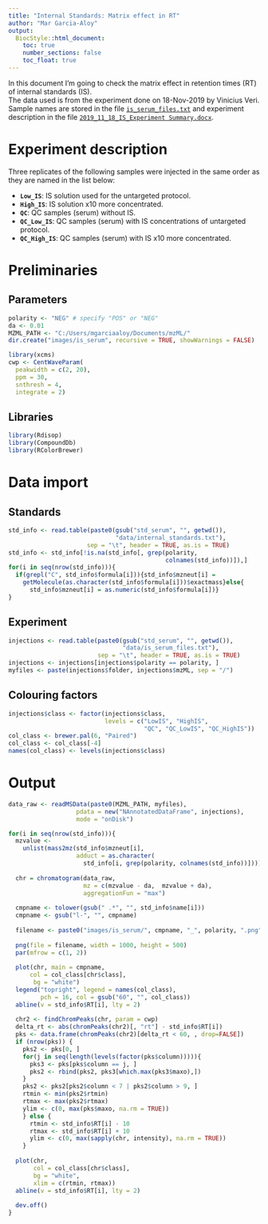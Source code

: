 ```yaml
---
title: "Internal Standards: Matrix effect in RT"
author: "Mar Garcia-Aloy"
output: 
  BiocStyle::html_document:
    toc: true
    number_sections: false
    toc_float: true
---
```


In this document I'm going to check the matrix effect in retention times (RT) of internal standards (IS).  
The data used is from the experiment done on 18-Nov-2019 by Vinicius Veri. Sample names are stored in the file [`is_serum_files.txt`](data/is_serum_files.txt) and experiment description in the file [`2019_11_18_IS_Experiment Summary.docx`](data/experiment_description/2019_11_18_IS_Experiment Summary.docx).    

# Experiment description
Three replicates of the following samples were injected in the same order as they are named in the list below:  
  
- **`Low_IS`**: IS solution used for the untargeted protocol.     
- **`High_IS`**: IS solution x10 more concentrated.  
- **`QC`**: QC samples (serum) without IS.  
- **`QC_Low_IS`**: QC samples (serum) with IS concentrations of untargeted protocol.  
- **`QC_High_IS`**: QC samples (serum) with IS x10 more concentrated.  

# Preliminaries
## Parameters
```r
polarity <- "NEG" # specify "POS" or "NEG"
da <- 0.01
MZML_PATH <- "C:/Users/mgarciaaloy/Documents/mzML/"
dir.create("images/is_serum", recursive = TRUE, showWarnings = FALSE)

library(xcms)
cwp <- CentWaveParam(
  peakwidth = c(2, 20), 
  ppm = 30, 
  snthresh = 4,
  integrate = 2)
```

## Libraries
```r
library(Rdisop)
library(CompoundDb)
library(RColorBrewer)
```

# Data import
## Standards
```r
std_info <- read.table(paste0(gsub("std_serum", "", getwd()), 
                              "data/internal_standards.txt"),
                      sep = "\t", header = TRUE, as.is = TRUE)
std_info <- std_info[!is.na(std_info[, grep(polarity, 
                                            colnames(std_info))]),]
for(i in seq(nrow(std_info))){
  if(grepl("C", std_info$formula[i])){std_info$mzneut[i] = 
    getMolecule(as.character(std_info$formula[i]))$exactmass}else{
      std_info$mzneut[i] = as.numeric(std_info$formula[i])}
}
```

## Experiment
```r
injections <- read.table(paste0(gsub("std_serum", "", getwd()), 
                                "data/is_serum_files.txt"), 
                         sep = "\t", header = TRUE, as.is = TRUE)
injections <- injections[injections$polarity == polarity, ]
myfiles <- paste(injections$folder, injections$mzML, sep = "/") 
```

## Colouring factors
```r
injections$class <- factor(injections$class, 
                           levels = c("LowIS", "HighIS", 
                                      "QC", "QC_LowIS", "QC_HighIS"))
col_class <- brewer.pal(6, "Paired")
col_class <- col_class[-4]
names(col_class) <- levels(injections$class)
```

# Output
```r
data_raw <- readMSData(paste0(MZML_PATH, myfiles), 
                   pdata = new("NAnnotatedDataFrame", injections),
                   mode = "onDisk")

for(i in seq(nrow(std_info))){
  mzvalue <- 
    unlist(mass2mz(std_info$mzneut[i], 
                   adduct = as.character(
                     std_info[i, grep(polarity, colnames(std_info))])))
  
  chr = chromatogram(data_raw, 
                     mz = c(mzvalue - da,  mzvalue + da),
                     aggregationFun = "max")
  
  cmpname <- tolower(gsub(" .*", "", std_info$name[i]))
  cmpname <- gsub("l-", "", cmpname)
  
  filename <- paste0("images/is_serum/", cmpname, "_", polarity, ".png")
  
  png(file = filename, width = 1000, height = 500)
  par(mfrow = c(1, 2))
  
  plot(chr, main = cmpname,
      col = col_class[chr$class],
       bg = "white")
  legend("topright", legend = names(col_class), 
         pch = 16, col = gsub("60", "", col_class))
  abline(v = std_info$RT[i], lty = 2)
  
  chr2 <- findChromPeaks(chr, param = cwp)
  delta_rt <- abs(chromPeaks(chr2)[, "rt"] - std_info$RT[i])
  pks <- data.frame(chromPeaks(chr2)[delta_rt < 60, , drop=FALSE])
  if (nrow(pks)) {
    pks2 <- pks[0, ]
    for(j in seq(length(levels(factor(pks$column))))){
      pks3 <- pks[pks$column == j, ]
      pks2 <- rbind(pks2, pks3[which.max(pks3$maxo),])
    }
    pks2 <- pks2[pks2$column < 7 | pks2$column > 9, ]
    rtmin <- min(pks2$rtmin)
    rtmax <- max(pks2$rtmax)
    ylim <- c(0, max(pks$maxo, na.rm = TRUE))
    } else {
      rtmin <- std_info$RT[i] - 10
      rtmax <- std_info$RT[i] + 10
      ylim <- c(0, max(sapply(chr, intensity), na.rm = TRUE))
    }
  
  plot(chr, 
       col = col_class[chr$class],
       bg = "white",
       xlim = c(rtmin, rtmax))
  abline(v = std_info$RT[i], lty = 2)
  
  dev.off()
}
```

